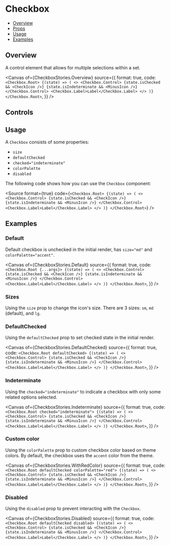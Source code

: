 # Checkbox


<Meta of={CheckboxStories} />

- [Overview](#overview)
- [Props](#props)
- [Usage](#usage)
- [Examples](#examples)

## Overview

A control element that allows for multiple selections within a set.

<Canvas
  of={CheckboxStories.Overview}
  source={{
    format: true,
    code: `
      <Checkbox.Root>
        {(state) => (
          <>
            <Checkbox.Control>
              {state.isChecked && <CheckIcon />}
              {state.isIndeterminate && <MinusIcon />}
            </Checkbox.Control>
            <Checkbox.Label>Label</Checkbox.Label>
          </>
        )}
      </Checkbox.Root>
    `,
  }}
/>

## Controls

<Controls />

## Usage

A `Checkbox` consists of some properties:
- `size`
- `defaultChecked`
- `checked="indeterminate"`
- `colorPalette`
- `disabled`

The following code shows how you can use the `Checkbox` component:

<Source format={true} code={`
  <Checkbox.Root>
    {(state) => (
      <>
        <Checkbox.Control>
          {state.isChecked && <CheckIcon />}
          {state.isIndeterminate && <MinusIcon />}
        </Checkbox.Control>
        <Checkbox.Label>Label</Checkbox.Label>
      </>
    )}
  </Checkbox.Root>
`} />

## Examples

### Default

Default checkbox is unchecked in the initial render, has `size="md"` and `colorPalette="accent"`.

<Canvas
  of={CheckboxStories.Default}
  source={{
    format: true,
    code: `
      <Checkbox.Root {...args}>
        {(state) => (
          <>
            <Checkbox.Control>
              {state.isChecked && <CheckIcon />}
              {state.isIndeterminate && <MinusIcon />}
            </Checkbox.Control>
            <Checkbox.Label>Label</Checkbox.Label>
          </>
        )}
      </Checkbox.Root>
    `,
  }}
/>

### Sizes

Using the `size` prop to change the icon's size. There are 3 sizes: `sm`, `md` (default), and `lg`.

<Canvas>
  <Story of={CheckboxStories.Small} />
  <Story of={CheckboxStories.Default} />
  <Story of={CheckboxStories.Large} />
</Canvas>

### DefaultChecked

Using the `defaultChecked` prop to set checked state in the initial render.

<Canvas
  of={CheckboxStories.DefaultChecked}
  source={{
    format: true,
    code: `
      <Checkbox.Root defaultChecked>
        {(state) => (
          <>
            <Checkbox.Control>
              {state.isChecked && <CheckIcon />}
              {state.isIndeterminate && <MinusIcon />}
            </Checkbox.Control>
            <Checkbox.Label>Label</Checkbox.Label>
          </>
        )}
      </Checkbox.Root>
    `,
  }}
/>

### Indeterminate

Using the `checked="indeterminate"` to indicate a checkbox with only some related options selected.

<Canvas
  of={CheckboxStories.Indeterminate}
  source={{
    format: true,
    code: `
      <Checkbox.Root checked="indeterminate">
        {(state) => (
          <>
            <Checkbox.Control>
              {state.isChecked && <CheckIcon />}
              {state.isIndeterminate && <MinusIcon />}
            </Checkbox.Control>
            <Checkbox.Label>Label</Checkbox.Label>
          </>
        )}
      </Checkbox.Root>
    `,
  }}
/>

### Custom color

Using the `colorPalette` prop to custom checkbox color based on theme colors. By default, the checkbox uses the `accent` color from the theme.

<Canvas
  of={CheckboxStories.WithRedColor}
  source={{
    format: true,
    code: `
      <Checkbox.Root defaultChecked colorPalette="red">
        {(state) => (
          <>
            <Checkbox.Control>
              {state.isChecked && <CheckIcon />}
              {state.isIndeterminate && <MinusIcon />}
            </Checkbox.Control>
            <Checkbox.Label>Label</Checkbox.Label>
          </>
        )}
      </Checkbox.Root>
    `,
  }}
/>

### Disabled

Using the `disabled` prop to prevent interacting with the `Checkbox`.

<Canvas
  of={CheckboxStories.Disabled}
  source={{
    format: true,
    code: `
      <Checkbox.Root defaultChecked disabled>
        {(state) => (
          <>
            <Checkbox.Control>
              {state.isChecked && <CheckIcon />}
              {state.isIndeterminate && <MinusIcon />}
            </Checkbox.Control>
            <Checkbox.Label>Label</Checkbox.Label>
          </>
        )}
      </Checkbox.Root>
    `,
  }}
/>
